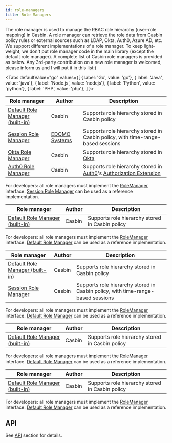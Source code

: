 ```yaml
---
id: role-managers
title: Role Managers
---
```


The role manager is used to manage the RBAC role hierarchy (user-role mapping) in Casbin. A role manager can retrieve the role data from Casbin policy rules or external sources such as LDAP, Okta, Auth0, Azure AD, etc. We support different implementations of a role manager. To keep light-weight, we don't put role manager code in the main library (except the default role manager). A complete list of Casbin role managers is provided as below. Any 3rd-party contribution on a new role manager is welcomed, please inform us and I will put it in this list:)


<Tabs
  defaultValue="go"
  values={[
    { label: 'Go', value: 'go'},
    { label: 'Java', value: 'java'},
    { label: 'Node.js', value: 'nodejs'},
    { label: 'Python', value: 'python'},
    { label: 'PHP', value: 'php'},
  ]
}>

<TabItem value="go">

Role manager | Author | Description
----|----|----
[Default Role Manager (built-in)](https://github.com/casbin/casbin/blob/master/rbac/default-role-manager/role_manager.go) | Casbin | Supports role hierarchy stored in Casbin policy
[Session Role Manager](https://github.com/casbin/session-role-manager) | [EDOMO Systems](https://github.com/edomosystems) | Supports role hierarchy stored in Casbin policy, with time-range-based sessions
[Okta Role Manager](https://github.com/casbin/okta-role-manager) | Casbin | Supports role hierarchy stored in [Okta](https://www.okta.com/)
[Auth0 Role Manager](https://github.com/casbin/auth0-role-manager) | Casbin | Supports role hierarchy stored in [Auth0](https://auth0.com/)'s [Authorization Extension](https://auth0.com/docs/extensions/authorization-extension/v2)

For developers: all role managers must implement the [RoleManager](https://github.com/casbin/casbin/blob/master/rbac/role_manager.go) interface. [Session Role Manager](https://github.com/casbin/session-role-manager) can be used as a reference implementation.

</TabItem>

<TabItem value="java">

Role manager | Author | Description
----|----|----
[Default Role Manager (built-in)](https://github.com/casbin/jcasbin/blob/master/src/main/java/org/casbin/jcasbin/rbac/DefaultRoleManager.java) | Casbin | Supports role hierarchy stored in Casbin policy

For developers: all role managers must implement the [RoleManager](https://github.com/casbin/jcasbin/blob/master/src/main/java/org/casbin/jcasbin/rbac/RoleManager.java) interface. [Default Role Manager](https://github.com/casbin/jcasbin/blob/master/src/main/java/org/casbin/jcasbin/rbac/DefaultRoleManager.java) can be used as a reference implementation.

</TabItem>

<TabItem value="nodejs">

Role manager | Author | Description
----|----|----
[Default Role Manager (built-in)](https://github.com/casbin/node-casbin/blob/master/src/rbac/defaultRoleManager.ts) | Casbin | Supports role hierarchy stored in Casbin policy
[Session Role Manager](https://github.com/node-casbin/session-role-manager) | Casbin | Supports role hierarchy stored in Casbin policy, with time-range-based sessions

For developers: all role managers must implement the [RoleManager](https://github.com/casbin/node-casbin/blob/master/src/rbac/roleManager.ts) interface. [Default Role Manager](https://github.com/casbin/node-casbin/blob/master/src/rbac/defaultRoleManager.ts) can be used as a reference implementation.

</TabItem>

<TabItem value="php">

Role manager | Author | Description
----|----|----
[Default Role Manager (built-in)](https://github.com/php-casbin/php-casbin/blob/master/src/Rbac/DefaultRoleManager/RoleManager.php) | Casbin | Supports role hierarchy stored in Casbin policy

For developers: all role managers must implement the [RoleManager](https://github.com/php-casbin/php-casbin/blob/master/src/Rbac/RoleManager.php) interface. [Default Role Manager](https://github.com/php-casbin/php-casbin/blob/master/src/Rbac/DefaultRoleManager/RoleManager.php) can be used as a reference implementation.

</TabItem>

<TabItem value="python">

Role manager | Author | Description
----|----|----
[Default Role Manager (built-in)](https://github.com/casbin/pycasbin/blob/master/casbin/rbac/default_role_manager/role_manager.py) | Casbin | Supports role hierarchy stored in Casbin policy

For developers: all role managers must implement the [RoleManager](https://github.com/casbin/pycasbin/blob/master/casbin/rbac/role_manager.py) interface. [Default Role Manager](https://github.com/casbin/pycasbin/blob/master/casbin/rbac/default_role_manager/role_manager.py) can be used as a reference implementation.

</TabItem>

</Tabs>

## API

See [API](/docs/en/rolemanager-api) section for details.